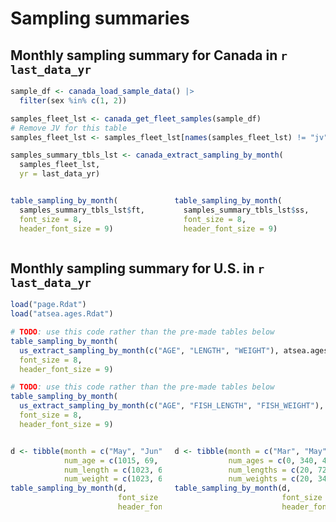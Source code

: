 # Sampling summaries

## Monthly sampling summary for Canada in `r last_data_yr`

```r

sample_df <- canada_load_sample_data() |> 
  filter(sex %in% c(1, 2))

samples_fleet_lst <- canada_get_fleet_samples(sample_df)
# Remove JV for this table
samples_fleet_lst <- samples_fleet_lst[names(samples_fleet_lst) != "jv"]

samples_summary_tbls_lst <- canada_extract_sampling_by_month(
  samples_fleet_lst,
  yr = last_data_yr)

```

:::::: {.columns}
::: {.column width="45%"}
\begin{center}\textbf{Freezer trawlers}\end{center}
```r
table_sampling_by_month(
  samples_summary_tbls_lst$ft,
  font_size = 8,
  header_font_size = 9)
```
:::

::: {.column width="45%"}
\begin{center}\textbf{Shoreside}\end{center}
```r
table_sampling_by_month(
  samples_summary_tbls_lst$ss,
  font_size = 8,
  header_font_size = 9)
```
:::
::::::

## Monthly sampling summary for U.S. in `r last_data_yr`

```r
load("page.Rdat")
load("atsea.ages.Rdat")
```

```r
# TODO: use this code rather than the pre-made tables below
table_sampling_by_month(
  us_extract_sampling_by_month(c("AGE", "LENGTH", "WEIGHT"), atsea.ages),
  font_size = 8,
  header_font_size = 9)
```


```r
# TODO: use this code rather than the pre-made tables below
table_sampling_by_month(
  us_extract_sampling_by_month(c("AGE", "FISH_LENGTH", "FISH_WEIGHT"), page),
  font_size = 8,
  header_font_size = 9)
```

:::::: {.columns}
::: {.column width="45%"}
\begin{center}\textbf{At-Sea}\end{center}
```r
d <- tibble(month = c("May", "Jun", "Aug", "Sep", "oct", "Nov", "Total"),
            num_age = c(1015, 69, 0, 265, 376, 0, 0),
            num_length = c(1023, 69, 153, 644, 848, 22, 22),
            num_weight = c(1023, 69, 153, 644, 848, 22, 22))
table_sampling_by_month(d,
                        font_size = 8,
                        header_font_size = 9)
```
:::

::: {.column width="45%"}
\begin{center}\textbf{Shore-based}\end{center}
```r
d <- tibble(month = c("Mar", "May", "Jun", "Jul", "Aug", "Sep", "Oct", "Nov", "Total"),
            num_ages = c(0, 340, 448, 240, 60, 60, 180, 0, 1328),
            num_lengths = c(20, 720, 540, 500, 500, 370, 560, 20, 3230),
            num_weights = c(20, 340, 448, 440, 400, 310, 479, 20, 2457))
table_sampling_by_month(d,
                        font_size = 8,
                        header_font_size = 9)
```
:::
::::::
